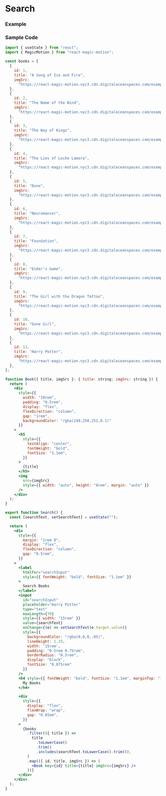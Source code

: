 
# Search

### Example

<ExampleComponent>
  <Search />
</ExampleComponent>

### Sample Code

```jsx copy showLineNumbers
import { useState } from "react";
import { MagicMotion } from "react-magic-motion";

const books = [
  {
    id: 1,
    title: "A Song of Ice and Fire",
    imgSrc:
      "https://react-magic-motion.nyc3.cdn.digitaloceanspaces.com/examples/search/song-of-ice-and-fire.jpeg",
  },
  {
    id: 2,
    title: "The Name of the Wind",
    imgSrc:
      "https://react-magic-motion.nyc3.cdn.digitaloceanspaces.com/examples/search/the-name-of-the-wind.jpeg",
  },
  {
    id: 3,
    title: "The Way of Kings",
    imgSrc:
      "https://react-magic-motion.nyc3.cdn.digitaloceanspaces.com/examples/search/the-way-of-kings.png",
  },
  {
    id: 4,
    title: "The Lies of Locke Lamora",
    imgSrc:
      "https://react-magic-motion.nyc3.cdn.digitaloceanspaces.com/examples/search/the-lies-of-locke-lamora.webp",
  },
  {
    id: 5,
    title: "Dune",
    imgSrc:
      "https://react-magic-motion.nyc3.cdn.digitaloceanspaces.com/examples/search/dune.jpeg",
  },
  {
    id: 6,
    title: "Neuromancer",
    imgSrc:
      "https://react-magic-motion.nyc3.cdn.digitaloceanspaces.com/examples/search/neuromancer.jpeg",
  },
  {
    id: 7,
    title: "Foundation",
    imgSrc:
      "https://react-magic-motion.nyc3.cdn.digitaloceanspaces.com/examples/search/foundation.jpeg",
  },
  {
    id: 8,
    title: "Ender's Game",
    imgSrc:
      "https://react-magic-motion.nyc3.cdn.digitaloceanspaces.com/examples/search/enders-game.jpg",
  },
  {
    id: 9,
    title: "The Girl with the Dragon Tattoo",
    imgSrc:
      "https://react-magic-motion.nyc3.cdn.digitaloceanspaces.com/examples/search/the-girl-with-the-dragon-tattoo.jpeg",
  },
  {
    id: 10,
    title: "Gone Girl",
    imgSrc:
      "https://react-magic-motion.nyc3.cdn.digitaloceanspaces.com/examples/search/gone-girl.jpeg",
  },
  {
    id: 11,
    title: "Harry Potter",
    imgSrc:
      "https://react-magic-motion.nyc3.cdn.digitaloceanspaces.com/examples/search/harry-potter.jpeg",
  },
];

function Book({ title, imgSrc }: { title: string; imgSrc: string }) {
  return (
    <div
      style={{
        width: "10rem",
        padding: "0.5rem",
        display: "flex",
        flexDirection: "column",
        gap: "1rem",
        backgroundColor: "rgba(249,250,251,0.1)"
      }}
    >
      <h5
        style={{
          textAlign: "center",
          fontWeight: "bold",
          fontSize: "1.1em",
        }}
      >
        {title}
      </h5>
      <img
        src={imgSrc}
        style={{ width: "auto", height: "8rem", margin: "auto" }}
      />
    </div>
  );
}

export function Search() {
  const [searchText, setSearchText] = useState("");

  return (
    <div
      style={{
        margin: "1rem 0",
        display: "flex",
        flexDirection: "column",
        gap: "0.5rem",
      }}
    >
      <label
        htmlFor="searchInput"
        style={{ fontWeight: "bold", fontSize: "1.1em" }}
      >
        Search Books
      </label>
      <input
        id="searchInput"
        placeholder="Harry Potter"
        type="text"
        maxLength={70}
        style={{ width: "15rem" }}
        value={searchText}
        onChange={(e) => setSearchText(e.target.value)}
        style={{
          backgroundColor: "rgba(0,0,0,.05)",
          lineHeight: 1.25,
          width: '15rem',
          padding: "0.5rem 0.75rem",
          borderRadius: "0.5rem",
          display: "block",
          fontSize: "0.875rem"
        }}
      />
      <h4 style={{ fontWeight: "bold", fontSize: "1.1em", marginTop: "1rem" }}>
        My Books
      </h4>

      <div
        style={{
          display: "flex",
          flexWrap: "wrap",
          gap: "0.65em",
        }}
      >
        {books
          .filter(({ title }) =>
            title
              .toLowerCase()
              .trim()
              .includes(searchText.toLowerCase().trim()),
          )
          .map(({ id, title, imgSrc }) => (
            <Book key={id} title={title} imgSrc={imgSrc} />
          ))}
      </div>
    </div>
  );
}

```
